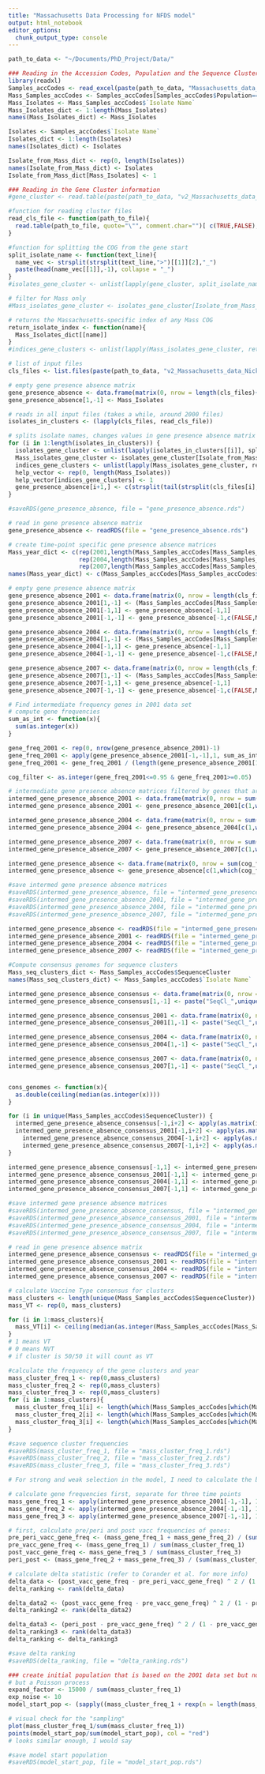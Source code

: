 ```yaml
---
title: "Massachusetts Data Processing for NFDS model"
output: html_notebook
editor_options: 
  chunk_output_type: console
---
```



```r
path_to_data <- "~/Documents/PhD_Project/Data/"
```

```r
### Reading in the Accession Codes, Population and the Sequence Clusters
library(readxl)
Samples_accCodes <- read_excel(paste(path_to_data, "Massachusetts_data_NickCroucher/SupplementaryDataPaper/Samples_accCodes.xlsx", sep = ""))
Mass_Samples_accCodes <- Samples_accCodes[Samples_accCodes$Population=="Massachusetts",]
Mass_Isolates <- Mass_Samples_accCodes$`Isolate Name`
Mass_Isolates_dict <- 1:length(Mass_Isolates)
names(Mass_Isolates_dict) <- Mass_Isolates

Isolates <- Samples_accCodes$`Isolate Name`
Isolates_dict <- 1:length(Isolates)
names(Isolates_dict) <- Isolates

Isolate_from_Mass_dict <- rep(0, length(Isolates))
names(Isolate_from_Mass_dict) <- Isolates
Isolate_from_Mass_dict[Mass_Isolates] <- 1
```

```r
### Reading in the Gene Cluster information
#gene_cluster <- read.table(paste(path_to_data, "v2_Massachusetts_data_NickCroucher/gCOG_sequences/CLS00005.out", sep = ""), quote="\"", comment.char="")[ c(TRUE,FALSE), ]

#function for reading cluster files
read_cls_file <- function(path_to_file){
  read.table(path_to_file, quote="\"", comment.char="")[ c(TRUE,FALSE), ]
}

#function for splitting the COG from the gene start
split_isolate_name <- function(text_line){
  name_vec <- strsplit(strsplit(text_line,">")[[1]][2],"_")
  paste(head(name_vec[[1]],-1), collapse = "_")
}
#isolates_gene_cluster <- unlist(lapply(gene_cluster, split_isolate_name))

# filter for Mass only
#Mass_isolates_gene_cluster <- isolates_gene_cluster[Isolate_from_Mass_dict[isolates_gene_cluster]==1]

# returns the Massachusetts-specific index of any Mass COG
return_isolate_index <- function(name){
  Mass_Isolates_dict[[name]]
}
#indices_gene_clusters <- unlist(lapply(Mass_isolates_gene_cluster, return_isolate_index))
```

```r
# list of input files
cls_files <- list.files(paste(path_to_data, "v2_Massachusetts_data_NickCroucher/gCOG_sequences", sep = ""), full.names = TRUE, recursive = FALSE)

# empty gene presence absence matrix
gene_presence_absence <- data.frame(matrix(0, nrow = length(cls_files)+1, ncol = length(Mass_Isolates)+1))
gene_presence_absence[1,-1] <- Mass_Isolates

# reads in all input files (takes a while, around 2000 files)
isolates_in_clusters <- (lapply(cls_files, read_cls_file))

# splits isolate names, changes values in gene presence absence matrix to 1 when genes are found
for (i in 1:length(isolates_in_clusters)) {
  isolates_gene_cluster <- unlist(lapply(isolates_in_clusters[[i]], split_isolate_name))
  Mass_isolates_gene_cluster <- isolates_gene_cluster[Isolate_from_Mass_dict[isolates_gene_cluster]==1]
  indices_gene_clusters <- unlist(lapply(Mass_isolates_gene_cluster, return_isolate_index))
  help_vector <- rep(0, length(Mass_Isolates))
  help_vector[indices_gene_clusters] <- 1
  gene_presence_absence[i+1,] <- c(strsplit(tail(strsplit(cls_files[i],"/")[[1]],1),"\\.")[[1]][1], help_vector)
}
```

```r
#saveRDS(gene_presence_absence, file = "gene_presence_absence.rds")
```


```r
# read in gene presence absence matrix
gene_presence_absence <- readRDS(file = "gene_presence_absence.rds")
```

```r
# create time-point specific gene presence absence matrices
Mass_year_dict <- c(rep(2001,length(Mass_Samples_accCodes[Mass_Samples_accCodes$`Year of Isolation`==2001,]$`Isolate Name`)), 
                    rep(2004,length(Mass_Samples_accCodes[Mass_Samples_accCodes$`Year of Isolation`==2004,]$`Isolate Name`)),
                    rep(2007,length(Mass_Samples_accCodes[Mass_Samples_accCodes$`Year of Isolation`==2007,]$`Isolate Name`)))
names(Mass_year_dict) <- c(Mass_Samples_accCodes[Mass_Samples_accCodes$`Year of Isolation`==2001,]$`Isolate Name`, Mass_Samples_accCodes[Mass_Samples_accCodes$`Year of Isolation`==2004,]$`Isolate Name`, Mass_Samples_accCodes[Mass_Samples_accCodes$`Year of Isolation`==2007,]$`Isolate Name`)

# empty gene presence absence matrix
gene_presence_absence_2001 <- data.frame(matrix(0, nrow = length(cls_files)+1, ncol = length(Mass_Samples_accCodes[Mass_Samples_accCodes$`Year of Isolation`==2001,]$`Isolate Name`)+1))
gene_presence_absence_2001[1,-1] <- (Mass_Samples_accCodes[Mass_Samples_accCodes$`Year of Isolation`==2001,]$`Isolate Name`)
gene_presence_absence_2001[-1,1] <- gene_presence_absence[-1,1]
gene_presence_absence_2001[-1,-1] <- gene_presence_absence[-1,c(FALSE,Mass_year_dict[unlist(gene_presence_absence[1,-1])]==2001)]

gene_presence_absence_2004 <- data.frame(matrix(0, nrow = length(cls_files)+1, ncol = length(Mass_Samples_accCodes[Mass_Samples_accCodes$`Year of Isolation`==2004,]$`Isolate Name`)+1))
gene_presence_absence_2004[1,-1] <- (Mass_Samples_accCodes[Mass_Samples_accCodes$`Year of Isolation`==2004,]$`Isolate Name`)
gene_presence_absence_2004[-1,1] <- gene_presence_absence[-1,1]
gene_presence_absence_2004[-1,-1] <- gene_presence_absence[-1,c(FALSE,Mass_year_dict[unlist(gene_presence_absence[1,-1])]==2004)]

gene_presence_absence_2007 <- data.frame(matrix(0, nrow = length(cls_files)+1, ncol = length(Mass_Samples_accCodes[Mass_Samples_accCodes$`Year of Isolation`==2007,]$`Isolate Name`)+1))
gene_presence_absence_2007[1,-1] <- (Mass_Samples_accCodes[Mass_Samples_accCodes$`Year of Isolation`==2007,]$`Isolate Name`)
gene_presence_absence_2007[-1,1] <- gene_presence_absence[-1,1]
gene_presence_absence_2007[-1,-1] <- gene_presence_absence[-1,c(FALSE,Mass_year_dict[unlist(gene_presence_absence[1,-1])]==2007)]
```

```r
# Find intermediate frequency genes in 2001 data set
# compute gene frequencies
sum_as_int <- function(x){
  sum(as.integer(x))
}

gene_freq_2001 <- rep(0, nrow(gene_presence_absence_2001)-1)
gene_freq_2001 <- apply(gene_presence_absence_2001[-1,-1],1, sum_as_int)
gene_freq_2001 <- gene_freq_2001 / (length(gene_presence_absence_2001[1,-1]))

cog_filter <- as.integer(gene_freq_2001<=0.95 & gene_freq_2001>=0.05)

# intermediate gene presence absence matrices filtered by genes that are present at 5-95% frequency in 2001
intermed_gene_presence_absence_2001 <- data.frame(matrix(0, nrow = sum(cog_filter)+1, ncol = length(Mass_Samples_accCodes[Mass_Samples_accCodes$`Year of Isolation`==2001,]$`Isolate Name`)+1))
intermed_gene_presence_absence_2001 <- gene_presence_absence_2001[c(1,which(cog_filter==1)+1),]

intermed_gene_presence_absence_2004 <- data.frame(matrix(0, nrow = sum(cog_filter)+1, ncol = length(Mass_Samples_accCodes[Mass_Samples_accCodes$`Year of Isolation`==2004,]$`Isolate Name`)+1))
intermed_gene_presence_absence_2004 <- gene_presence_absence_2004[c(1,which(cog_filter==1)+1),]

intermed_gene_presence_absence_2007 <- data.frame(matrix(0, nrow = sum(cog_filter)+1, ncol = length(Mass_Samples_accCodes[Mass_Samples_accCodes$`Year of Isolation`==2007,]$`Isolate Name`)+1))
intermed_gene_presence_absence_2007 <- gene_presence_absence_2007[c(1,which(cog_filter==1)+1),]

intermed_gene_presence_absence <- data.frame(matrix(0, nrow = sum(cog_filter)+1, ncol = length(Mass_Samples_accCodes$`Isolate Name`)+1))
intermed_gene_presence_absence <- gene_presence_absence[c(1,which(cog_filter==1)+1),]
```

```r
#save intermed gene presence absence matrices
#saveRDS(intermed_gene_presence_absence, file = "intermed_gene_presence_absence.rds")
#saveRDS(intermed_gene_presence_absence_2001, file = "intermed_gene_presence_absence_2001.rds")
#saveRDS(intermed_gene_presence_absence_2004, file = "intermed_gene_presence_absence_2004.rds")
#saveRDS(intermed_gene_presence_absence_2007, file = "intermed_gene_presence_absence_2007.rds")
```

```r
intermed_gene_presence_absence <- readRDS(file = "intermed_gene_presence_absence.rds")
intermed_gene_presence_absence_2001 <- readRDS(file = "intermed_gene_presence_absence_2001.rds")
intermed_gene_presence_absence_2004 <- readRDS(file = "intermed_gene_presence_absence_2004.rds")
intermed_gene_presence_absence_2007 <- readRDS(file = "intermed_gene_presence_absence_2007.rds")
```


```r
#Compute consensus genomes for sequence clusters
Mass_seq_clusters_dict <- Mass_Samples_accCodes$SequenceCluster
names(Mass_seq_clusters_dict) <- Mass_Samples_accCodes$`Isolate Name`

intermed_gene_presence_absence_consensus <- data.frame(matrix(0, nrow = sum(cog_filter)+1, ncol = length(unique(Mass_Samples_accCodes$SequenceCluster))+1))
intermed_gene_presence_absence_consensus[1,-1] <- paste("SeqCl_",unique(Mass_Samples_accCodes$SequenceCluster),sep = "")

intermed_gene_presence_absence_consensus_2001 <- data.frame(matrix(0, nrow = sum(cog_filter)+1, ncol = length(unique(Mass_Samples_accCodes$SequenceCluster))+1))
intermed_gene_presence_absence_consensus_2001[1,-1] <- paste("SeqCl_",unique(Mass_Samples_accCodes$SequenceCluster),sep = "")

intermed_gene_presence_absence_consensus_2004 <- data.frame(matrix(0, nrow = sum(cog_filter)+1, ncol = length(unique(Mass_Samples_accCodes$SequenceCluster))+1))
intermed_gene_presence_absence_consensus_2004[1,-1] <- paste("SeqCl_",unique(Mass_Samples_accCodes$SequenceCluster),sep = "")

intermed_gene_presence_absence_consensus_2007 <- data.frame(matrix(0, nrow = sum(cog_filter)+1, ncol = length(unique(Mass_Samples_accCodes$SequenceCluster))+1))
intermed_gene_presence_absence_consensus_2007[1,-1] <- paste("SeqCl_",unique(Mass_Samples_accCodes$SequenceCluster),sep = "")


cons_genomes <- function(x){
  as.double(ceiling(median(as.integer(x))))
}

for (i in unique(Mass_Samples_accCodes$SequenceCluster)) {
  intermed_gene_presence_absence_consensus[-1,i+2] <- apply(as.matrix(intermed_gene_presence_absence[-1,c(FALSE,Mass_seq_clusters_dict[unlist(intermed_gene_presence_absence[1,-1])]==i)]), 1, cons_genomes)
  intermed_gene_presence_absence_consensus_2001[-1,i+2] <- apply(as.matrix(intermed_gene_presence_absence_2001[-1,c(FALSE,Mass_seq_clusters_dict[unlist(intermed_gene_presence_absence_2001[1,-1])]==i)]), 1, cons_genomes)
    intermed_gene_presence_absence_consensus_2004[-1,i+2] <- apply(as.matrix(intermed_gene_presence_absence_2004[-1,c(FALSE,Mass_seq_clusters_dict[unlist(intermed_gene_presence_absence_2004[1,-1])]==i)]), 1, cons_genomes)
    intermed_gene_presence_absence_consensus_2007[-1,i+2] <- apply(as.matrix(intermed_gene_presence_absence_2007[-1,c(FALSE,Mass_seq_clusters_dict[unlist(intermed_gene_presence_absence_2007[1,-1])]==i)]), 1, cons_genomes)
}

intermed_gene_presence_absence_consensus[-1,1] <- intermed_gene_presence_absence[-1,1]
intermed_gene_presence_absence_consensus_2001[-1,1] <- intermed_gene_presence_absence[-1,1]
intermed_gene_presence_absence_consensus_2004[-1,1] <- intermed_gene_presence_absence[-1,1]
intermed_gene_presence_absence_consensus_2007[-1,1] <- intermed_gene_presence_absence[-1,1]
```

```r
#save intermed gene presence absence matrices
#saveRDS(intermed_gene_presence_absence_consensus, file = "intermed_gene_presence_absence_consensus.rds")
#saveRDS(intermed_gene_presence_absence_consensus_2001, file = "intermed_gene_presence_absence_consensus_2001.rds")
#saveRDS(intermed_gene_presence_absence_consensus_2004, file = "intermed_gene_presence_absence_consensus_2004.rds")
#saveRDS(intermed_gene_presence_absence_consensus_2007, file = "intermed_gene_presence_absence_consensus_2007.rds")
```

```r
# read in gene presence absence matrix
intermed_gene_presence_absence_consensus <- readRDS(file = "intermed_gene_presence_absence_consensus.rds")
intermed_gene_presence_absence_consensus_2001 <- readRDS(file = "intermed_gene_presence_absence_consensus_2001.rds")
intermed_gene_presence_absence_consensus_2004 <- readRDS(file = "intermed_gene_presence_absence_consensus_2004.rds")
intermed_gene_presence_absence_consensus_2007 <- readRDS(file = "intermed_gene_presence_absence_consensus_2007.rds")
```

```r
# calculate Vaccine Type consensus for clusters
mass_clusters <- length(unique(Mass_Samples_accCodes$SequenceCluster))
mass_VT <- rep(0, mass_clusters)

for (i in 1:mass_clusters){
  mass_VT[i] <- ceiling(median(as.integer(Mass_Samples_accCodes[Mass_Samples_accCodes$SequenceCluster == i-1,"Vaccine Type"]=="VT")))
}
# 1 means VT
# 0 means NVT
# if cluster is 50/50 it will count as VT
```

```r
#calculate the frequency of the gene clusters and year
mass_cluster_freq_1 <- rep(0,mass_clusters)
mass_cluster_freq_2 <- rep(0,mass_clusters)
mass_cluster_freq_3 <- rep(0,mass_clusters)
for (i in 1:mass_clusters){
  mass_cluster_freq_1[i] <- length(which(Mass_Samples_accCodes[which(Mass_Samples_accCodes$SequenceCluster==i-1),]$"Year of Isolation"==2001))
  mass_cluster_freq_2[i] <- length(which(Mass_Samples_accCodes[which(Mass_Samples_accCodes$SequenceCluster==i-1),]$"Year of Isolation"==2004))
  mass_cluster_freq_3[i] <- length(which(Mass_Samples_accCodes[which(Mass_Samples_accCodes$SequenceCluster==i-1),]$"Year of Isolation"==2007))
}
```

```r
#save sequence cluster frequencies
#saveRDS(mass_cluster_freq_1, file = "mass_cluster_freq_1.rds")
#saveRDS(mass_cluster_freq_2, file = "mass_cluster_freq_2.rds")
#saveRDS(mass_cluster_freq_3, file = "mass_cluster_freq_3.rds")
```

```r
# For strong and weak selection in the model, I need to calculate the beta statistics.

# calculate gene frequencies first, separate for three time points
mass_gene_freq_1 <- apply(intermed_gene_presence_absence_2001[-1,-1], 1, sum_as_int)
mass_gene_freq_2 <- apply(intermed_gene_presence_absence_2004[-1,-1], 1, sum_as_int)
mass_gene_freq_3 <- apply(intermed_gene_presence_absence_2007[-1,-1], 1, sum_as_int)

# first, calculate pre/peri and post vacc frequencies of genes:
pre_peri_vacc_gene_freq <- (mass_gene_freq_1 + mass_gene_freq_2) / (sum(mass_cluster_freq_1) + sum(mass_cluster_freq_2))
pre_vacc_gene_freq <- (mass_gene_freq_1) / sum(mass_cluster_freq_1)
post_vacc_gene_freq <- mass_gene_freq_3 / sum(mass_cluster_freq_3)
peri_post <- (mass_gene_freq_2 + mass_gene_freq_3) / (sum(mass_cluster_freq_2) + sum(mass_cluster_freq_3))

# calculate delta statistic (refer to Corander et al. for more info)
delta_data <- (post_vacc_gene_freq - pre_peri_vacc_gene_freq) ^ 2 / (1 - pre_peri_vacc_gene_freq * (1 - pre_peri_vacc_gene_freq))
delta_ranking <- rank(delta_data)

delta_data2 <- (post_vacc_gene_freq - pre_vacc_gene_freq) ^ 2 / (1 - pre_vacc_gene_freq * (1 - pre_vacc_gene_freq))
delta_ranking2 <- rank(delta_data2)

delta_data3 <- (peri_post - pre_vacc_gene_freq) ^ 2 / (1 - pre_vacc_gene_freq * (1 - pre_vacc_gene_freq))
delta_ranking3 <- rank(delta_data3)
delta_ranking <- delta_ranking3
```

```r
#save delta ranking
#saveRDS(delta_ranking, file = "delta_ranking.rds")
```

```r
### create initial population that is based on the 2001 data set but not an exact sampling from it
# but a Poisson process
expand_factor <- 15000 / sum(mass_cluster_freq_1)
exp_noise <- 10
model_start_pop <- (sapply((mass_cluster_freq_1 + rexp(n = length(mass_cluster_freq_1), rate = exp_noise)) * expand_factor, rpois, n=1))

# visual check for the "sampling"
plot(mass_cluster_freq_1/sum(mass_cluster_freq_1))
points(model_start_pop/sum(model_start_pop), col = "red")
# looks similar enough, I would say
```

```r
#save model start population
#saveRDS(model_start_pop, file = "model_start_pop.rds")
```
